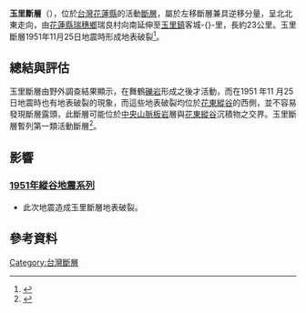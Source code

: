 '''玉里斷層'''（{{lang-en|'''Yuli Fault'''}}），位於[[台灣|台灣]][[花蓮縣|花蓮縣]]的活動[[斷層|斷層]]，屬於左移斷層兼具逆移分量，呈北北東走向，由[[花蓮縣|花蓮縣]][[瑞穗鄉|瑞穗鄉]]瑞良村向南延伸至[[玉里鎮|玉里鎮]]客城-{}-里，長約23公里。玉里斷層1951年11月25日地震時形成地表破裂<ref>{{cite web|url=http://fault.moeacgs.gov.tw/MgFault/Home/pageMap?LFun=1|title=台灣活動斷層|author=經濟部中央地質調查所|date=2016-02-08|access-date=2016-02-10|archive-url=https://web.archive.org/web/20170625151911/http://fault.moeacgs.gov.tw/MgFault/Home/pageMap?LFun=1|archive-date=2017-06-25|dead-url=yes}}</ref>。

==總結與評估==
玉里斷層由野外調查結果顯示，在舞鶴[[礫岩|礫岩]]形成之後才活動，而在1951 年11 月25 日地震時也有地表破裂的現象，而這些地表破裂均位於[[花東縱谷|花東縱谷]]的西側，並不容易發現斷層露頭，此斷層可能位於[[中央山脈|中央山脈]][[板岩|板岩]]層與[[花東縱谷|花東縱谷]]沉積物之交界。玉里斷層暫列第一類活動斷層<ref>{{cite web|url=http://fault.moeacgs.gov.tw/MgFault/Home/pageMap?LFun=1|title=台灣活動斷層|author=經濟部中央地質調查所|accessdate=2016-02-17|archive-url=https://web.archive.org/web/20170625151911/http://fault.moeacgs.gov.tw/MgFault/Home/pageMap?LFun=1|archive-date=2017-06-25|dead-url=yes}}</ref>。

==影響==
===[[1951年縱谷地震系列|1951年縱谷地震系列]]===
*此次地震造成玉里斷層地表破裂。

==參考資料==
{{Reflist|2}}

{{台灣斷層|東}}

[[Category:台灣斷層|Category:台灣斷層]]